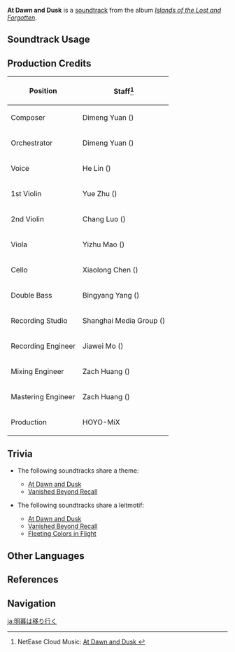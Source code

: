 {{Soundtrack Infobox
|image          = Islands of the Lost and Forgotten.png
|album          = Islands of the Lost and Forgotten
|disc           = 2
|number         = 48
|featured       =
|featured2      =
|featured3      =
|featured_disc  =
|featured_disc2 =
|featured_disc3 =
|youtube_id     = BDLccgYElWQ
|youtube_time   = 1
|spotify_id     = 0jNzPWMOMxdh4KaTDB8qht
|previous       = Now and Forevermore
|next           = Tales of Woe
}}
'''At Dawn and Dusk''' is a [[soundtrack]] from the album ''[[Islands of the Lost and Forgotten]]''.

==Soundtrack Usage==
{{Soundtrack Usage
|quest    = 
|location = Dainichi Mikoshi
|domain   = 
}}

==Production Credits==
{| class="wikitable"
! Position
! Staff<ref>NetEase Cloud Music: [https://music.163.com/#/song?id=1937111410 At Dawn and Dusk {{zh|昏晓流易}}]</ref>
|-
! Composer
| Dimeng Yuan ({{zh|苑迪萌}})
|-
! Orchestrator
| Dimeng Yuan ({{zh|苑迪萌}})
|-
! Voice
| He Lin ({{zh|林禾}})
|-
! 1st Violin
| Yue Zhu ({{zh|朱玥}})
|-
! 2nd Violin
| Chang Luo ({{zh|罗畅}})
|-
! Viola
| Yizhu Mao ({{zh|茅异竹}})
|-
! Cello
| Xiaolong Chen ({{zh|陈小龙}})
|-
! Double Bass
| Bingyang Yang ({{zh|杨冰洋}})
|-
! Recording Studio
| Shanghai Media Group ({{zh|上海广播大厦}})
|-
! Recording Engineer
| Jiawei Mo ({{zh|莫家伟}})
|-
! Mixing Engineer
| Zach Huang ({{zh|黄巍}})
|-
! Mastering Engineer
| Zach Huang ({{zh|黄巍}})
|-
! Production
| HOYO-MiX
|}
<!--
==Gallery==
<gallery>
</gallery>
-->

==Trivia==
* <section begin="AtDawnAndDuskTheme" />The following soundtracks share a theme:
** [[At Dawn and Dusk]]
** [[Vanished Beyond Recall]]<section end="AtDawnAndDuskTheme" />
* <section begin="AtDawnAndDuskLeitmotif" />The following soundtracks share a leitmotif:
** [[At Dawn and Dusk]]
** [[Vanished Beyond Recall]]
** [[Fleeting Colors in Flight (Soundtrack)|Fleeting Colors in Flight]]<section end="AtDawnAndDuskLeitmotif" />

==Other Languages==
{{Other Languages
|en      = At Dawn and Dusk
|zhs     = 昏晓流易
|zhs_rm  = Hūn Xiǎo Liú Yì
|zhs_tl   = 
|ja      = 明暮は移り行く
|ja_rm   = Akekure wa Utsuriyuku
|ja_tl   = The Come and Go of A Bright Sunset
}}

==References==
{{Reflist}}

==Navigation==
{{Soundtrack Navbox|Islands of the Lost and Forgotten}}

[[ja:明暮は移り行く]]